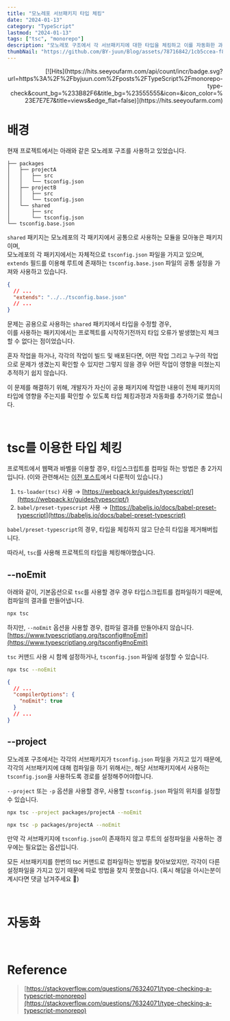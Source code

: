 ```yaml
---
title: "모노레포 서브패키지 타입 체킹"
date: "2024-01-13"
category: "TypeScript"
lastmod: "2024-01-13"
tags: ["tsc", "monorepo"]
description: "모노레포 구조에서 각 서브패키지에 대한 타입을 체킹하고 이를 자동화한 과정에 대해 다룬 포스트입니다."
thumbNail: "https://github.com/BY-juun/Blog/assets/78716842/1cb5ccea-f85b-4606-91ba-409d35a01b7a"
---
```


<div align="right">
  [![Hits](https://hits.seeyoufarm.com/api/count/incr/badge.svg?url=https%3A%2F%2Fbyjuun.com%2Fposts%2FTypeScript%2Fmonorepo-type-check&count_bg=%233B82F6&title_bg=%23555555&icon=&icon_color=%23E7E7E7&title=views&edge_flat=false)](https://hits.seeyoufarm.com)
</div>

# 배경

현재 프로젝트에서는 아래와 같은 모노레포 구조를 사용하고 있었습니다.

```text
├── packages
│   ├── projectA
│   │   ├── src
│   │   └── tsconfig.json
│   ├── projectB
│   │   ├── src
│   │   └── tsconfig.json
│   └── shared
│       ├── src
│       └── tsconfig.json
└── tsconfig.base.json
```

`shared` 패키지는 모노레포의 각 패키지에서 공통으로 사용하는 모듈을 모아놓은 패키지이며,  
모노레포의 각 패키지에서는 자체적으로 `tsconfig.json` 파일을 가지고 있으며,  
`extends` 필드를 이용해 루트에 존재하는 `tsconfig.base.json` 파일의 공통 설정을 가져와 사용하고 있습니다.

```json
{
  // ...
  "extends": "../../tsconfig.base.json"
  // ...
}
```

문제는 공용으로 사용하는 `shared` 패키지에서 타입을 수정할 경우,  
이를 사용하는 패키지에서는 프로젝트를 시작하기전까지 타입 오류가 발생했는지 체크할 수 없다는 점이었습니다.

혼자 작업을 하거나, 각각의 작업이 빌드 및 배포된다면,
어떤 작업 그리고 누구의 작업으로 문제가 생겼는지 확인할 수 있지만 그렇지 않을 경우 어떤 작업이 영향을 미쳤는지 추적하기 쉽지 않습니다.

이 문제를 해결하기 위해, 개발자가 자신이 공용 패키지에 작업한 내용이 전체 패키지의 타입에 영향을 주는지를 확인할 수 있도록 타입 체킹과정과 자동화를 추가하기로 했습니다.

<br />

# tsc를 이용한 타입 체킹

프로젝트에서 웹팩과 바벨을 이용할 경우, 타입스크립트를 컴파일 하는 방법은 총 2가지입니다.
(이와 관련해서는 [이전 포스트](https://byjuun.com/posts/TroubleShooting/monorepo-troubleshooting)에서 다룬적이 있습니다.)

1. `ts-loader(tsc)` 사용 → [https://webpack.kr/guides/typescript/](https://webpack.kr/guides/typescript/)
2. `babel/preset-typescript` 사용 → [https://babeljs.io/docs/babel-preset-typescript](https://babeljs.io/docs/babel-preset-typescript)

`babel/preset-typescript`의 경우, 타입을 체킹하지 않고 단순히 타입을 제거해버립니다.

따라서, `tsc`를 사용해 프로젝트의 타입을 체킹해야했습니다.

## --noEmit

아래와 같이, 기본옵션으로 `tsc`를 사용할 경우 경우 타입스크립트를 컴파일하기 때문에, 컴파일의 결과를 만들어냅니다.

```sh
npx tsc
```

하지만, `--noEmit` 옵션을 사용할 경우, 컴파일 결과를 만들어내지 않습니다. [https://www.typescriptlang.org/tsconfig#noEmit](https://www.typescriptlang.org/tsconfig#noEmit)

`tsc` 커맨드 사용 시 함께 설정하거나, `tsconfig.json` 파일에 설정할 수 있습니다.

```sh title="command"
npx tsc --noEmit
```

```json title="tsconfig.json"
{
  // ...
  "compilerOptions": {
    "noEmit": true
  }
  // ...
}
```

## --project

모노레포 구조에서는 각각의 서브패키지가 `tsconfig.json` 파일을 가지고 있기 때문에,
각각의 서브패키지에 대해 컴파일을 하기 위해서는, 해당 서브패키지에서 사용하는 `tsconfig.json`을 사용하도록 경로를 설정해주어야합니다.

`--project` 또는 `-p` 옵션을 사용할 경우, 사용할 `tsconfig.json` 파일의 위치를 설정할 수 있습니다.

```sh
npx tsc --project packages/projectA --noEmit

npx tsc -p packages/projectA --noEmit
```

만약 각 서브패키지에 `tsconfig.json`이 존재하지 않고 루트의 설정파일을 사용하는 경우에는 필요없는 옵션입니다.

모든 서브패키지를 한번의 tsc 커맨드로 컴파일하는 방법을 찾아보았지만,
각각이 다른 설정파일을 가지고 있기 때문에 따로 방법을 찾지 못했습니다.
(혹시 해답을 아시는분이 계시다면 댓글 남겨주세요 🙇)

<br />

# 자동화

<br />

# Reference

> [https://stackoverflow.com/questions/76324071/type-checking-a-typescript-monorepo](https://stackoverflow.com/questions/76324071/type-checking-a-typescript-monorepo)
